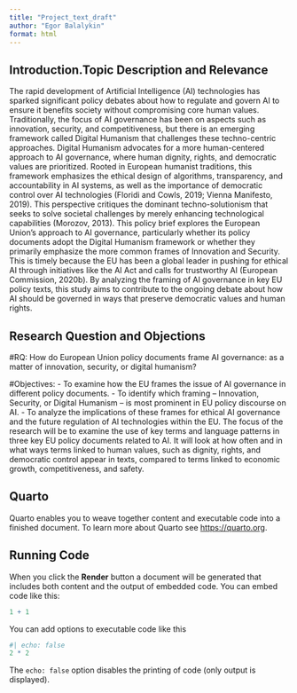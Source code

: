 ```yaml
---
title: "Project_text_draft"
author: "Egor Balalykin"
format: html
---
```


## Introduction.Topic Description and Relevance

The rapid development of Artificial Intelligence (AI) technologies has sparked significant policy debates about how to regulate and govern AI to ensure it benefits society without compromising core human values. Traditionally, the focus of AI governance has been on aspects such as innovation, security, and competitiveness, but there is an emerging framework called Digital Humanism that challenges these techno-centric approaches.
Digital Humanism advocates for a more human-centered approach to AI governance, where human dignity, rights, and democratic values are prioritized. Rooted in European humanist traditions, this framework emphasizes the ethical design of algorithms, transparency, and accountability in AI systems, as well as the importance of democratic control over AI technologies (Floridi and Cowls, 2019; Vienna Manifesto, 2019). This perspective critiques the dominant techno-solutionism that seeks to solve societal challenges by merely enhancing technological capabilities (Morozov, 2013).
This policy brief explores the European Union's approach to AI governance, particularly whether its policy documents adopt the Digital Humanism framework or whether they primarily emphasize the more common frames of Innovation and Security. This is timely because the EU has been a global leader in pushing for ethical AI through initiatives like the AI Act and calls for trustworthy AI (European Commission, 2020b).
By analyzing the framing of AI governance in key EU policy texts, this study aims to contribute to the ongoing debate about how AI should be governed in ways that preserve democratic values and human rights.

## Research Question and Objections

#RQ:
How do European Union policy documents frame AI governance: as a matter of innovation, security, or digital humanism?

#Objectives:
- To examine how the EU frames the issue of AI governance in different policy documents.
- To identify which framing – Innovation, Security, or Digital Humanism – is most prominent in EU policy discourse on AI.
- To analyze the implications of these frames for ethical AI governance and the future regulation of AI technologies within the EU. The focus of the research will be to examine the use of key terms and language patterns in three key EU policy documents related to AI. It will look at how often and in what ways terms linked to human values, such as dignity, rights, and democratic control appear in texts, compared to terms linked to economic growth, competitiveness, and safety.


## Quarto

Quarto enables you to weave together content and executable code into a finished document. To learn more about Quarto see <https://quarto.org>.

## Running Code

When you click the **Render** button a document will be generated that includes both content and the output of embedded code. You can embed code like this:

```r
1 + 1
```

You can add options to executable code like this 

```r
#| echo: false
2 * 2
```

The `echo: false` option disables the printing of code (only output is displayed).
